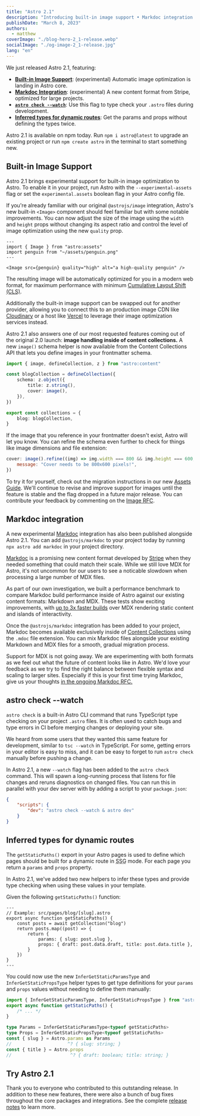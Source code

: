 ```yaml
---
title: "Astro 2.1"
description: "Introducing built-in image support • Markdoc integration • Watch mode for astro check • New TypeScript helpers and more!"
publishDate: "March 8, 2023"
authors:
  - matthew
coverImage: "./blog-hero-2_1-release.webp"
socialImage: "./og-image-2_1-release.jpg"
lang: "en"
---
```




We just released Astro 2.1, featuring:

- **[Built-in Image Support](#built-in-image-support)**: (experimental) Automatic image optimization is landing in Astro core.
- **[Markdoc Integration](#markdoc-integration)**: (experimental) A new content format from Stripe, optimized for large projects.
- **[`astro check --watch`](#astro-check-watch)**: Use this flag to type check your `.astro` files during development.
- **[Inferred types for dynamic routes](#inferred-types-for-dynamic-routes)**: Get the params and props without defining the types twice.

Astro 2.1 is available on npm today. Run `npm i astro@latest` to upgrade an existing project or run `npm create astro` in the terminal to start something new.

## Built-in Image Support

Astro 2.1 brings experimental support for built-in image optimization to Astro. To enable it in your project, run Astro with the `--experimental-assets` flag or set the `experimental.assets` boolean flag in your Astro config file.

If you're already familiar with our original `@astrojs/image` integration, Astro's new built-in `<Image>` component should feel familiar but with some notable improvements. You can now adjust the size of the image using the `width` and `height` props without changing its aspect ratio and control the level of image optimization using the new `quality` prop.

```astro
---
import { Image } from "astro:assets"
import penguin from "~/assets/penguin.png"
---

<Image src={penguin} quality="high" alt="a high-quality penguin" />
```

The resulting image will be automatically optimized for you in a modern web format, for maximum performance with minimum [Cumulative Layout Shift (CLS)](https://web.dev/cls/).

Additionally the built-in image support can be swapped out for another provider, allowing you to connect this to an production image CDN like [Cloudinary](https://cloudinary.com/) or a host like [Vercel](https://vercel.com/) to leverage their image optimization services instead.

Astro 2.1 also answers one of our most requested features coming out of the original 2.0 launch: **image handling inside of content collections.** A new `image()` schema helper is now available from the Content Collections API that lets you define images in your frontmatter schema.

```ts
import { image, defineCollection, z } from "astro:content"

const blogCollection = defineCollection({
	schema: z.object({
		title: z.string(),
		cover: image(),
	}),
})

export const collections = {
	blog: blogCollection,
}
```

If the image that you reference in your frontmatter doesn't exist, Astro will let you know. You can refine the schema even further to check for things like image dimensions and file extension:

```js
cover: image().refine((img) => img.width === 800 && img.height === 600, {
	message: "Cover needs to be 800x600 pixels!",
})
```

To try it for yourself, check out the migration instructions in our new [Assets Guide](https://docs.astro.build/en/guides/assets/). We'll continue to revise and improve support for images until the feature is stable and the flag dropped in a future major release. You can contribute your feedback by commenting on the [Image RFC](https://github.com/withastro/roadmap/pull/500).

## Markdoc integration

<BlogContentImage src={markdoc} alt="The logo for the Markdoc project" />

A new experimental [Markdoc](https://markdoc.dev/) integration has also been published alongside Astro 2.1. You can add `@astrojs/markdoc` to your project today by running `npx astro add markdoc` in your project directory.

[Markdoc](https://markdoc.dev/) is a promising new content format developed by [Stripe](https://stripe.com/) when they needed something that could match their scale. While we still love MDX for Astro, it's not uncommon for our users to see a noticable slowdown when processing a large number of MDX files.

As part of our own investigation, we built a performance benchmark to compare Markdoc build performance inside of Astro against our existing content formats: Markdown and MDX. These tests show exciting improvements, with [up to 3x faster builds](https://github.com/withastro/roadmap/pull/508#issuecomment-1458762554) over MDX rendering static content and islands of interactivity.

Once the `@astrojs/markdoc` integration has been added to your project, Markdoc becomes available exclusively inside of [Content Collections](https://docs.astro.build/en/guides/content-collections/) using the `.mdoc` file extension. You can mix Markdoc files alongside your existing Markdown and MDX files for a smooth, gradual migration process.

Support for MDX is not going away. We are experimenting with both formats as we feel out what the future of content looks like in Astro. We'd love your feedback as we try to find the right balance between flexible syntax and scaling to larger sites. Especially if this is your first time trying Markdoc, give us your thoughts [in the ongoing Markdoc RFC.](https://github.com/withastro/roadmap/pull/508)

## astro check --watch

<BlogContentImage
	src={astrocheckwatch}
	alt="CLI output of the astro check --watch command, showing no errors and that it is waiting on file changes."
/>

`astro check` is a built-in Astro CLI command that runs TypeScript type checking on your project `.astro` files. It is often used to catch bugs and type errors in CI before merging changes or deploying your site.

We heard from some users that they wanted this same feature for development, similar to `tsc --watch` in TypeScript. For some, getting errors in your editor is easy to miss, and it can be easy to forget to run `astro check` manually before pushing a change.

In Astro 2.1, a new `--watch` flag has been added to the `astro check` command. This will spawn a long-running process that listens for file changes and reruns diagnostics on changed files. You can run this in parallel with your dev server with by adding a script to your `package.json`:

```json
{
	"scripts": {
		"dev": "astro check --watch & astro dev"
	}
}
```

## Inferred types for dynamic routes

The `getStaticPaths()` export in your Astro pages is used to define which pages should be built for a dynamic route in <abbr title="Static-site generation">SSG</abbr> mode. For each page you return a `params` and `props` property.

In Astro 2.1, we've added two new helpers to infer these types and provide type checking when using these values in your template.

Given the following `getStaticPaths()` function:

```astro
---
// Example: src/pages/blog/[slug].astro
export async function getStaticPaths() {
	const posts = await getCollection("blog")
	return posts.map((post) => {
		return {
			params: { slug: post.slug },
			props: { draft: post.data.draft, title: post.data.title },
		}
	})
}
---
```

You could now use the new `InferGetStaticParamsType` and `InferGetStaticPropsType` helper types to get type definitions for your `params` and `props` values without needing to define them manually:

```ts
import { InferGetStaticParamsType, InferGetStaticPropsType } from "astro"
export async function getStaticPaths() {
	/* ... */
}

type Params = InferGetStaticParamsType<typeof getStaticPaths>
type Props = InferGetStaticPropsType<typeof getStaticPaths>
const { slug } = Astro.params as Params
//                     ^? { slug: string; }
const { title } = Astro.props
//                      ^? { draft: boolean; title: string; }
```

## Try Astro 2.1

Thank you to everyone who contributed to this outstanding release. In addition to these new features, there were also a bunch of bug fixes throughout the core packages and integrations. See the complete [release notes](https://github.com/withastro/astro/blob/afaf366fb37bc78a845890cf012dbc7d07bfb305/packages/astro/CHANGELOG.md#210) to learn more.
